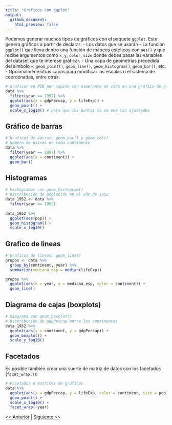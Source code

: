 ```yaml
---
title: "Graficos con ggplot"
output: 
  github_document:
    html_preview: false
---
```


Podemos generar muchos tipos de gráficos con el paquete `ggplot`. Este genera gráficos a partir de declarar:
- Los datos que se usarán
- La función `ggplot()` que lleva dentro una función de mapeos estéticos con `aes()` y que recibe argumentos como `x`, `y`, `color`, `size` donde debes pasar las variables del dataset que te interese gráficar.
- Una capa de geometrias precedida del simbolo `+`: `geom_point()`, `geom_line()`, `geom_histogram()`, `geom_bar()`, etc.
- Opcionalmene otras capas para modificar las escalas o el sistema de coordenadas, entre otras.

```r
# Graficar en PIB per capita con esperanza de vida en una gráfico de puntos
data %>%
  filter(year == 1952) %>%
  ggplot(aes(x = gdpPercap, y = lifeExp)) +
  geom_point() +
  scale_x_log10() # para que los puntos no se vea tan ajustados
```

## Gráfico de barras

```r
# Graficos de barras: geom_bar() y geom_col()
# Número de paises en cada continente
data %>%
  filter(year == 2007) %>%
  ggplot(aes(x = continent)) +
  geom_bar()
```

## Histogramas

```r
# Histogramas con geom_histogram()
# Distribución de población en el año de 1952
data_1952 <- data %>%
  filter(year == 1952)
 
data_1952 %>%
  ggplot(aes(pop)) +
  geom_histogram() +
  scale_x_log10()

```

## Grafico de lineas

```r
# Graficos de lineas: geom_line()
grupos <- data %>%
  group_by(continent, year) %>%
  summarize(mediana_esp = median(lifeExp))

grupos %>%
  ggplot(aes(x = year, y = mediana_esp, color = continent)) +
  geom_line()
```


## Diagrama de cajas (boxplots)

```r
# Diagrama con geom_boxplot()
# Distribución de gdpPercap entre los continentes
data_1952 %>%
  ggplot(aes(x = continent, y = gdpPercap)) +
  geom_boxplot() +
  scale_y_log10()
```

## Facetados

Es posible también crear una suerte de matriz de datos con los facetados (`facet_wrap()`):

```r
# Facetados o matrices de gráficos
data %>%
  ggplot(aes(x = gdpPercap, y = lifeExp, color = continent, size = pop)) +
  geom_point() +
  scale_x_log10() +
  facet_wrap(~year)
```

[<< Anterior](https://github.com/lab-tecnosocial/curso-r/tree/main/04-estructuras-de-control) | [Siguiente >>](https://github.com/lab-tecnosocial/curso-r/tree/main/06-analisis-de-tweets)


